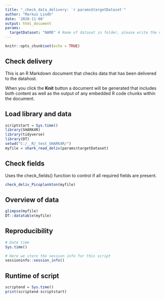 ```yaml
---
title: "_check_data_delivery: `r params$targetDataset`"
author: "Markus Lindh"
date: '2020-11-08'
output: html_document
params:
  targetDataset: "NAME" # Name of dataset in folder, please write the name exactly as it is in the current source data folder
---
```


```r
knitr::opts_chunk$set(echo = TRUE)
```

## Check delivery

This is an R Markdown document that checks data that has been delivered to the datahost.

When you click the **Knit** button a document will be generated that includes both content as well as the output of any embedded R code chunks within the document.

## Load library and data

```r
scriptstart = Sys.time()
library(SHARK4R)
library(tidyverse)
library(DT)
setwd("C:/__R/_test_SHARK4R/")
myfile = shark_read_deliv(params$targetDataset)
```

## Check fields

Uses the check_fields() function to control if all required fields are present.

```r
check_deliv_Picoplankton(myfile)
```

## Overview of data

```r
glimpse(myfile)
DT::datatable(myfile)
```

## Reproducibility

```r
# Date time
Sys.time()

# Here we store the session info for this script
sessioninfo::session_info()
```

## Runtime of script

```r
scriptend = Sys.time()
print(scriptend-scriptstart)
```